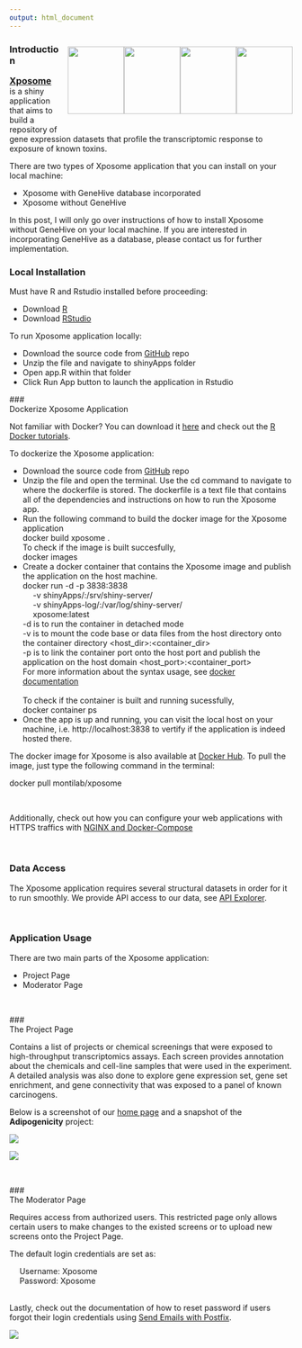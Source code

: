 ```yaml
---
output: html_document
---
```


<!-- introduction: start -->
<p><div style="float: right; padding: 0 0 15px 15px;"><img width="100px" height="120px" src="www/shiny.svg"><img width="100px" height="120px" src="www/rmarkdown.svg"><img width="100px" height="120px" src="www/ggplot2.svg"><img width="100px" height="120px" src="www/plumber.svg">
</div>

<h3>Introduction</h3>

<span style="color: #377eb8; font-size: 16px;"><strong><a href="https://montilab.bu.edu/Xposome/">Xposome</a></strong></span> is a shiny application that aims to build a repository of gene expression datasets that profile the transcriptomic response to exposure of known toxins.</p>

<p>There are two types of Xposome application that you can install on your local machine:</p>
<ul>
  <li>Xposome with GeneHive database incorporated</li>
  <li>Xposome without GeneHive</li>
</ul>

<p>In this post, I will only go over instructions of how to install Xposome without GeneHive on your local machine. If you are interested in incorporating GeneHive as a database, please contact us for further implementation.</p>
<!-- introduction: end -->

<!-- local installation: start -->
### Local Installation

<p>Must have R and Rstudio installed before proceeding:</p>
<ul>
  <li>Download <a href="https://www.r-project.org/">R</a></li>
  <li>Download <a href="https://rstudio.com/products/rstudio/download/">RStudio</a></li>
</ul>

<p>To run Xposome application locally:</p> 
<ul>
  <li>Download the source code from <a href="https://github.com/montilab/Xposome">GitHub</a> repo</li>
  <li>Unzip the file and navigate to <span class="highlight-text">shinyApps</span> folder</li>
  <li>Open <span class="highlight-text">app.R</span> within that folder</li>
  <li>Click <span class="highlight-text">Run App</span> button to launch the application in Rstudio</li>
</ul>
<!-- local installation: end -->

<!-- dockerize application: start -->
### <div id="dockerize">Dockerize Xposome Application</div>

<p>Not familiar with Docker? You can download it <a href="https://www.docker.com/products/docker-desktop">here</a> and check out the <a href="https://ropenscilabs.github.io/r-docker-tutorial/">R Docker tutorials</a>.</p>

<p>To dockerize the Xposome application:</p>

<ul>
  <li>Download the source code from <a href="https://github.com/montilab/Xposome">GitHub</a> repo</li>
  <li>Unzip the file and open the terminal. Use the <span class="highlight-text">cd</span> command to navigate to where the <span class="highlight-text">dockerfile</span> is stored. The dockerfile is a text file that contains all of the dependencies and instructions on how to run the Xposome app.</li>
  <li>Run the following command to build the docker image for the Xposome application
  <div class="code">docker build xposome .</div>
  To check if the image is built succesfully,<br>
  <div class="code">docker images </div>   
  </li>
  <li>Create a docker container that contains the Xposome image and publish the application on the host machine.
  <div class="code">docker run -d -p 3838:3838 \ <br>
  &emsp; -v shinyApps/:/srv/shiny-server/ \ <br>
  &emsp; -v shinyApps-log/:/var/log/shiny-server/ \ <br>
  &emsp; xposome:latest
  </div>
  -d is to run the container in detached mode <br>
  -v is to mount the code base or data files from the host directory onto the container directory <span class="highlight-text">&lt;host_dir&gt;:&lt;container_dir&gt;</span> <br>
  -p is to link the container port onto the host port and publish the application on the host domain <span class="highlight-text">&lt;host_port&gt;:&lt;container_port&gt;</span><br>
  For more information about the syntax usage, see <a href="https://docs.docker.com/engine/reference/builder/">docker documentation</a><br><br>
  To check if the container is built and running sucessfully,<br>
  <div class="code">docker container ps</div>
  </li>
  <li>Once the app is up and running, you can visit the local host on your machine, i.e. <span class="highlight-text">http://localhost:3838</span> to vertify if the application is indeed hosted there.</li>
</ul>

<p>The docker image for Xposome is also available at <a href="">Docker Hub</a>. To pull the image, just type the following command in the terminal:</p>

<div class="code">docker pull montilab/xposome</div>
<!-- dockerize application: end -->

<br>

<p>Additionally, check out how you can configure your web applications with HTTPS traffics with <a href="#nginx-and-docker-compose">NGINX and Docker-Compose</a></p>

<br>

<!-- data access: start -->
### Data Access

<p>The Xposome application requires several structural datasets in order for it to run smoothly. We provide API access to our data, see <a href="#api-explorer">API Explorer</a>.</p>
<!-- data access: end -->

<br>

<!-- app usage: start -->
### Application Usage

<p>There are two main parts of the Xposome application:</p>
<ul>
  <li>Project Page</li>
  <li>Moderator Page</li>
</ul>

<br>

### <div id="project-page">The Project Page</div>

<p>Contains a list of projects or chemical screenings that were exposed to high-throughput transcriptomics assays. Each screen provides annotation about the chemicals and cell-line samples that were used in the experiment. A detailed analysis was also done to explore gene expression set, gene set enrichment, and gene connectivity that was exposed to a panel of known carcinogens.</p>

<p>Below is a screenshot of our <a href="https://montilab.bu.edu/Xposome/">home page</a> and a snapshot of the <strong>Adipogenicity</strong> project:</p>

<a href="www/project-page.png" target="blank"><img src="www/project-page.png"></a>

<a href="www/project-page-2.png" target="blank"><img class="img-box" src="www/project-page-2.png"></a>

<br>

### <div id="moderator-page">The Moderator Page</div>

<p>Requires access from authorized users. This restricted page only allows certain users to make changes to the existed screens or to upload new screens onto the Project Page.</p>
<p>The default login credentials are set as:</p>
&emsp; Username: Xposome<br>
&emsp; Password: Xposome<br>
<br>
<p>Lastly, check out the documentation of how to reset password if users forgot their login credentials using <a href="#send-emails-with-postfix">Send Emails with Postfix</a>.</p>

<a href="www/moderator-page.png" target="blank"><img class="img-box" src="www/moderator-page.png"></a>

<br><br>
<!-- app usage: end --> 

